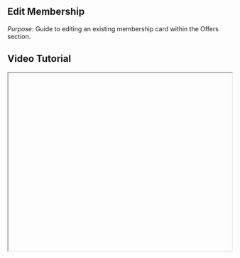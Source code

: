 


<div className="mdx-content">

## Edit Membership

 

*Purpose*: Guide to editing an existing membership card within the Offers section.

## Video Tutorial



<iframe
  width="100%"
  height="400"
  title="Edit Membership Tutorial"
  allowFullScreen
  className="rounded-lg"
/>

---

## Steps:



❶ **Navigate to Offers > Membership**  
Navigate to **Offers > Membership**.

❷ **Open the Edit Menu**  
Click the **3-dot menu** on the desired membership row and select **Edit**.  
- Or, click the **Membership Name** and choose **Edit** from the top-right 3-dot menu.

❸ **Update Membership Details**  
Update fields such as **Basic Info**, **Pricing**, or **Venue**.

❹ **Save Your Changes**  
Click **Save** to confirm changes.

---

**Tip for First-Time Users**:  
Make sure all updates reflect your current offers and venue availability before saving.

<div className="space-y-4 mt-6">

<div className="my-10 border-t border-gray-200" />

## More questions about this


</div>
<div className="space-y-4 mt-6">
  <details className="bg-white rounded-md p-4 border border-gray-300">
  <summary
    className="font-medium text-base text-gray-900"
    style={{
      backgroundColor: 'transparent',
      outline: 'none',
      cursor: 'pointer',
      userSelect: 'none',
      listStyle: 'none',
    }}
  >What if I edit a membership that’s already sold?</summary>
   <p className="mt-2 text-sm text-gray-700">
      Changes will apply to new sales going forward. Existing memberships remain unchanged.
    </p>
  </details>

  <details className="bg-white rounded-md p-4 border border-gray-300">
  <summary
    className="font-medium text-base text-gray-900"
    style={{
      backgroundColor: 'transparent',
      outline: 'none',
      cursor: 'pointer',
      userSelect: 'none',
      listStyle: 'none',
    }}
  >Can I undo changes after saving?</summary>
    <p className="mt-2 text-sm text-gray-700">
      No, but you can edit the membership again to adjust anything further.
    </p>
  </details>
</div>
</div>

---

<div className="space-y-4 mt-6">

<div className="my-10 border-t border-gray-200" />

<div className="mdx-content mt-10">

Was this article helpful?

<div style={{ display: 'flex', gap: '1rem' }}>
  <button style={{ padding: '0.5rem', borderRadius: '9999px', backgroundColor: '#f0f0f0' }}>
    👍
  </button>
  <button style={{ padding: '0.5rem', borderRadius: '9999px', backgroundColor: '#f0f0f0' }}>
    👎
  </button>
</div>
</div>

---
</div>
